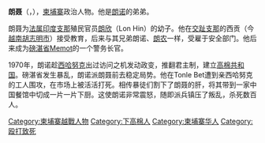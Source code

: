 {{expand|time=2015-08-27T19:14:02+00:00}}
{{unreferenced|time=2015-08-27T19:14:02+00:00}}
'''朗聂'''（{{lang-km|លន់ និល}}，{{bd|？||1970年|3月28日|catIdx=L}}），[[柬埔寨|柬埔寨]]政治人物。他是[[朗诺|朗诺]]的弟弟。

朗聂为[[法属印度支那|法属印度支那]]殖民官员[[朗欣|朗欣]]（Lon Hin）的幼子。他在[[交趾支那|交趾支那]]的西贡（今[[越南|越南]][[胡志明市|胡志明市]]）接受教育，后来与其兄弟朗诺、[[朗农|朗农]]一样，受雇于安全部门。他后来成为[[磅湛省|磅湛省]]Memot的一个警务长官。

1970年，朗诺趁[[西哈努克|西哈努克]]出过访问之机发动政变，推翻君主制，建立[[高棉共和国|高棉共和国]]。磅湛省发生暴乱，朗诺派朗聂前去稳定局势。他在Tonle Bet遭到亲西哈努克的工人围攻，在市场上被活活打死。相传暴徒们割下了朗聂的肝，将其带到一家中国餐馆中切成一片一片下厨。这使朗诺非常震怒，随即派兵镇压了叛乱，杀死数百人。

[[Category:柬埔寨越戰人物|Category:柬埔寨越戰人物]]
[[Category:下高棉人|Category:下高棉人]]
[[Category:柬埔寨华人|Category:柬埔寨华人]]
[[Category:殴打致死|Category:殴打致死]]